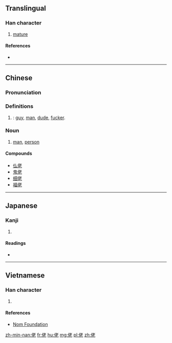 {{stroke order|[[File:佬-order.gif|160px]]}}
==Translingual==

===Han character===
{{Han char|rn=9|rad=人|as=06|sn=8|four=2421<sub>1</sub>|canj=人十大心 (OJKP)|ids=⿰[[亻]][[老]]}}

# [[mature]]

====References====
* {{Han ref|kx=0100.090|dkj=00548|dj=0212.050|hdz=10144.020|uh=4F6C|ud=20332|bh=A8D0|bd=43216}}

----

==Chinese==
{{zh-forms}}

===Pronunciation===
{{zh-pron
|m=lǎo
|c=lou2
|mc=
|oc=
|ma=
|cat=a,n
}}

===Definitions===

# {{context|colloquial|sometimes|_|pejorative|_|or|_|offensive|lang=cmn}} {{non-gloss definition|An informal term for a [[man]]|nodot=11}}: [[guy]], [[man]], [[dude]], [[fucker]].

===Noun===
{{zh-noun|ts}}

# {{label|zh|Cantonese}} [[man]], [[person]]

====Compounds====
*[[仫佬]]
*[[鬼佬]]
*[[细佬]]
*[[福佬]]

----

==Japanese==

===Kanji===
{{ja-kanji|grade=|rs=人06}}

# {{defn|lang=ja|sort=人06}}

====Readings====
* {{ja-readings|on=[[りょう]] (ryō), [[ろ]] (ro), [[ろう]] (rō)|kun=[[おおきい]] (ōkii)}}

----

==Vietnamese==

===Han character===
{{vi-hantu|[[lão]]|rs=人06}}

# {{defn|lang=vi|sort=人06}}

====References====
*[http://nomfoundation.org/common/nom_details.php?codepoint=4f6c Nom Foundation]

[[zh-min-nan:佬]]
[[fr:佬]]
[[hu:佬]]
[[mg:佬]]
[[pl:佬]]
[[zh:佬]]